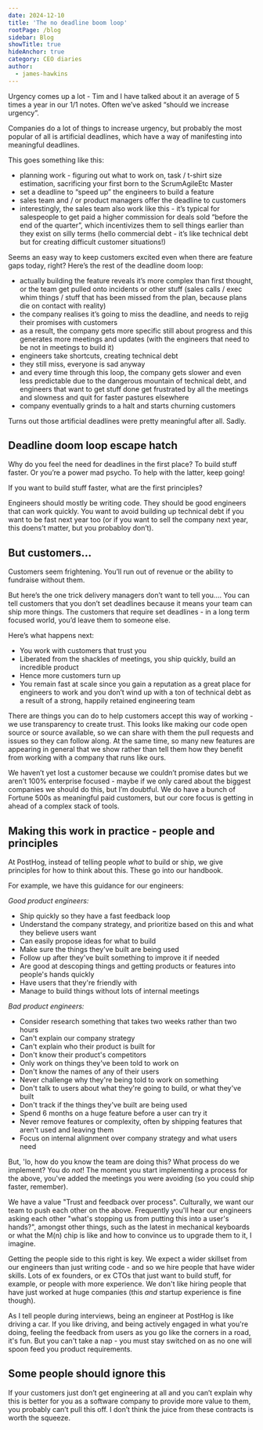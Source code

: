 ```yaml
---
date: 2024-12-10
title: 'The no deadline boom loop'
rootPage: /blog
sidebar: Blog
showTitle: true
hideAnchor: true
category: CEO diaries
author:
  - james-hawkins
---
```


Urgency comes up a lot - Tim and I have talked about it an average of 5 times a year in our 1/1 notes. Often we’ve asked “should we increase urgency”.

Companies do a lot of things to increase urgency, but probably the most popular of all is artificial deadlines, which have a way of manifesting into meaningful deadlines.

This goes something like this:

* planning work - figuring out what to work on, task / t-shirt size estimation, sacrificing your first born to the ScrumAgileEtc Master
* set a deadline to “speed up” the engineers to build a feature
* sales team and / or product managers offer the deadline to customers
* interestingly, the sales team also work like this - it’s typical for salespeople to get paid a higher commission for deals sold “before the end of the quarter”, which incentivizes them to sell things earlier than they exist on silly terms (hello commercial debt - it’s like technical debt but for creating difficult customer situations!)

Seems an easy way to keep customers excited even when there are feature gaps today, right? Here’s the rest of the deadline doom loop:

* actually building the feature reveals it’s more complex than first thought, or the team get pulled onto incidents or other stuff (sales calls / exec whim things / stuff that has been missed from the plan, because plans die on contact with reality)
* the company realises it’s going to miss the deadline, and needs to rejig their promises with customers 
* as a result, the company gets more specific still about progress and this generates more meetings and updates (with the engineers that need to be not in meetings to build it)
* engineers take shortcuts, creating technical debt
* they still miss, everyone is sad anyway
* and every time through this loop, the company gets slower and even less predictable due to the dangerous mountain of technical debt, and engineers that want to get stuff done get frustrated by all the meetings and slowness and quit for faster pastures elsewhere
* company eventually grinds to a halt and starts churning customers

Turns out those artificial deadlines were pretty meaningful after all. Sadly.

## Deadline doom loop escape hatch

Why do you feel the need for deadlines in the first place? To build stuff faster. Or you’re a power mad psycho. To help with the latter, keep going!

If you want to build stuff faster, what are the first principles?

Engineers should mostly be writing code. They should be good engineers that can work quickly. You want to avoid building up technical debt if you want to be fast next year too (or if you want to sell the company next year, this doens’t matter, but you probabloy don’t).

## But customers…

Customers seem frightening. You’ll run out of revenue or the ability to fundraise without them.

But here’s the one trick delivery managers don’t want to tell you…. You can tell customers that you don’t set deadlines because it means your team can ship more things. The customers that require set deadlines - in a long term focused world, you’d leave them to someone else.

Here’s what happens next:

* You work with customers that trust you
* Liberated from the shackles of meetings, you ship quickly, build an incredible product
* Hence more customers turn up
* You remain fast at scale since you gain a reputation as a great place for engineers to work and you don’t wind up with a ton of technical debt as a result of a strong, happily retained engineering team

There are things you can do to help customers accept this way of working - we use transparency to create trust. This looks like making our code open source or source available, so we can share with them the pull requests and issues so they can follow along. At the same time, so many new features are appearing in general that we show rather than tell them how they benefit from working with a company that runs like ours.

We haven’t yet lost a customer because we couldn’t promise dates but we aren’t 100% enterprise focused - maybe if we only cared about the biggest companies we should do this, but I’m doubtful. We do have a bunch of Fortune 500s as meaningful paid customers, but our core focus is getting in ahead of a complex stack of tools.

## Making this work in practice - people and principles

At PostHog, instead of telling people _what_ to build or ship, we give principles for how to think about this. These go into our handbook.

For example, we have this guidance for our engineers:

_Good product engineers:_

* Ship quickly so they have a fast feedback loop
* Understand the company strategy, and prioritize based on this and what they believe users want
* Can easily propose ideas for what to build
* Make sure the things they've built are being used
* Follow up after they've built something to improve it if needed
* Are good at descoping things and getting products or features into people's hands quickly
* Have users that they're friendly with
* Manage to build things without lots of internal meetings

_Bad product engineers:_

* Consider research something that takes two weeks rather than two hours
* Can't explain our company strategy
* Can't explain who their product is built for
* Don't know their product's competitors
* Only work on things they've been told to work on
* Don't know the names of any of their users
* Never challenge why they're being told to work on something
* Don't talk to users about what they're going to build, or what they've built
* Don't track if the things they've built are being used
* Spend 6 months on a huge feature before a user can try it
* Never remove features or complexity, often by shipping features that aren't used and leaving them
* Focus on internal alignment over company strategy and what users need

But, 'lo, how do you know the team are doing this? What process do we implement? You do _not_! The moment you start implementing a process for the above, you've added the meetings you were avoiding (so you could ship faster, remember).

We have a value "Trust and feedback over process". Culturally, we want our team to push each other on the above. Frequently you'll hear our engineers asking each other "what's stopping us from putting this into a user's hands?", amongst other things, such as the latest in mechanical keyboards or what the M(n) chip is like and how to convince us to upgrade them to it, I imagine.

Getting the people side to this right is key. We expect a wider skillset from our engineers than just writing code - and so we hire people that have wider skills. Lots of ex founders, or ex CTOs that just want to build stuff, for example, or people with more experience. We don't like hiring people that have just worked at huge companies (this _and_ startup experience is fine though).

As I tell people during interviews, being an engineer at PostHog is like driving a car. If you like driving, and being actively engaged in what you're doing, feeling the feedback from users as you go like the corners in a road, it's fun. But you can't take a nap - you must stay switched on as no one will spoon feed you product requirements.

## Some people should ignore this

If your customers just don’t get engineering at all and you can’t explain why this is better for you as a software company to provide more value to them, you probably can’t pull this off. I don’t think the juice from these contracts is worth the squeeze.
